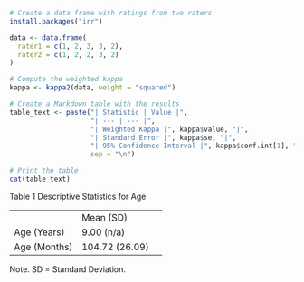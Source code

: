 ```r
# Create a data frame with ratings from two raters
install.packages("irr")

data <- data.frame(
  rater1 = c(1, 2, 3, 3, 2),
  rater2 = c(1, 2, 2, 3, 2)
)

# Compute the weighted kappa
kappa <- kappa2(data, weight = "squared")

# Create a Markdown table with the results
table_text <- paste("| Statistic | Value |",
                    "| --- | --- |",
                    "| Weighted Kappa |", kappa$value, "|",
                    "| Standard Error |", kappa$se, "|",
                    "| 95% Confidence Interval |", kappa$conf.int[1], "-", kappa$conf.int[2], "|",
                    sep = "\n")

# Print the table
cat(table_text)


```

Table 1 Descriptive Statistics for Age

|              |                |     |
|--------------|----------------|-----|
|              | Mean (SD)      |     |
| Age (Years)  | 9.00 (n/a)     |     |
| Age (Months) | 104.72 (26.09) |     |

Note. SD = Standard Deviation.
